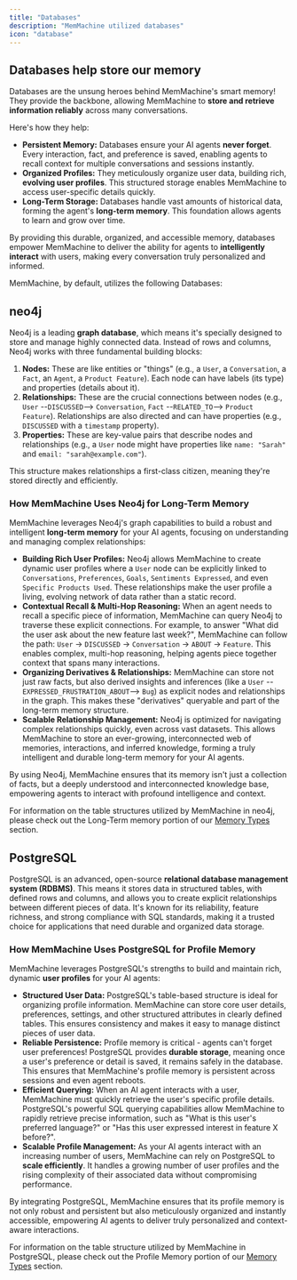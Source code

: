 ```yaml
---
title: "Databases"
description: "MemMachine utilized databases"
icon: "database"
---
```


## Databases help store our memory

Databases are the unsung heroes behind MemMachine's smart memory! They provide the backbone, allowing MemMachine to **store and retrieve information reliably** across many conversations.

Here's how they help:

- **Persistent Memory:** Databases ensure your AI agents **never forget**. Every interaction, fact, and preference is saved, enabling agents to recall context for multiple conversations and sessions instantly.
- **Organized Profiles:** They meticulously organize user data, building rich, **evolving user profiles**. This structured storage enables MemMachine to access user-specific details quickly.
- **Long-Term Storage:** Databases handle vast amounts of historical data, forming the agent's **long-term memory**. This foundation allows agents to learn and grow over time.

By providing this durable, organized, and accessible memory, databases empower MemMachine to deliver the ability for agents to **intelligently interact** with users, making every conversation truly personalized and informed.

MemMachine, by default, utilizes the following Databases:

## neo4j
Neo4j is a leading **graph database**, which means it's specially designed to store and manage highly connected data. Instead of rows and columns, Neo4j works with three fundamental building blocks:

1. **Nodes:** These are like entities or "things" (e.g., a `User`, a `Conversation`, a `Fact`, an `Agent`, a `Product Feature`). Each node can have labels (its type) and properties (details about it).
2. **Relationships:** These are the crucial connections between nodes (e.g., `User` --`DISCUSSED`--> `Conversation`, `Fact` --`RELATED_TO`--> `Product Feature`). Relationships are also directed and can have properties (e.g., `DISCUSSED` with a `timestamp` property).
3. **Properties:** These are key-value pairs that describe nodes and relationships (e.g., a `User` node might have properties like `name: "Sarah"` and `email: "sarah@example.com"`).

This structure makes relationships a first-class citizen, meaning they're stored directly and efficiently.



### How MemMachine Uses Neo4j for Long-Term Memory

MemMachine leverages Neo4j's graph capabilities to build a robust and intelligent **long-term memory** for your AI agents, focusing on understanding and managing complex relationships:

- **Building Rich User Profiles:** Neo4j allows MemMachine to create dynamic user profiles where a `User` node can be explicitly linked to `Conversations`, `Preferences`, `Goals`, `Sentiments Expressed`, and even `Specific Products Used`. These relationships make the user profile a living, evolving network of data rather than a static record.
- **Contextual Recall & Multi-Hop Reasoning:** When an agent needs to recall a specific piece of information, MemMachine can query Neo4j to traverse these explicit connections. For example, to answer "What did the user ask about the new feature last week?", MemMachine can follow the path: `User` -> `DISCUSSED` -> `Conversation` -> `ABOUT` -> `Feature`. This enables complex, multi-hop reasoning, helping agents piece together context that spans many interactions.
- **Organizing Derivatives & Relationships:** MemMachine can store not just raw facts, but also derived insights and inferences (like a `User` --`EXPRESSED_FRUSTRATION_ABOUT`--> `Bug`) as explicit nodes and relationships in the graph. This makes these "derivatives" queryable and part of the long-term memory structure.
- **Scalable Relationship Management:** Neo4j is optimized for navigating complex relationships quickly, even across vast datasets. This allows MemMachine to store an ever-growing, interconnected web of memories, interactions, and inferred knowledge, forming a truly intelligent and durable long-term memory for your AI agents.

By using Neo4j, MemMachine ensures that its memory isn't just a collection of facts, but a deeply understood and interconnected knowledge base, empowering agents to interact with profound intelligence and context.

For information on the table structures utilized by MemMachine in neo4j, please check out the Long-Term memory portion of our [Memory Types](./memory_types.mdx) section.

## PostgreSQL

PostgreSQL is an advanced, open-source **relational database management system (RDBMS)**. This means it stores data in structured tables, with defined rows and columns, and allows you to create explicit relationships between different pieces of data. It's known for its reliability, feature richness, and strong compliance with SQL standards, making it a trusted choice for applications that need durable and organized data storage.

### How MemMachine Uses PostgreSQL for Profile Memory 

MemMachine leverages PostgreSQL's strengths to build and maintain rich, dynamic **user profiles** for your AI agents:

- **Structured User Data:** PostgreSQL's table-based structure is ideal for organizing profile information. MemMachine can store core user details, preferences, settings, and other structured attributes in clearly defined tables. This ensures consistency and makes it easy to manage distinct pieces of user data.
- **Reliable Persistence:** Profile memory is critical - agents can't forget user preferences! PostgreSQL provides **durable storage**, meaning once a user's preference or detail is saved, it remains safely in the database. This ensures that MemMachine's profile memory is persistent across sessions and even agent reboots.
- **Efficient Querying:** When an AI agent interacts with a user, MemMachine must quickly retrieve the user's specific profile details. PostgreSQL's powerful SQL querying capabilities allow MemMachine to rapidly retrieve precise information, such as "What is this user's preferred language?" or "Has this user expressed interest in feature X before?".
- **Scalable Profile Management:** As your AI agents interact with an increasing number of users, MemMachine can rely on PostgreSQL to **scale efficiently**. It handles a growing number of user profiles and the rising complexity of their associated data without compromising performance.

By integrating PostgreSQL, MemMachine ensures that its profile memory is not only robust and persistent but also meticulously organized and instantly accessible, empowering AI agents to deliver truly personalized and context-aware interactions.

For information on the table structure utilized by MemMachine in PostgreSQL, please check out the Profile Memory portion of our [Memory Types](./memory_types.mdx) section.
